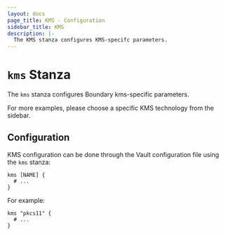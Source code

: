 ```yaml
---
layout: docs
page_title: KMS - Configuration
sidebar_title: KMS
description: |-
  The KMS stanza configures KMS-specifc parameters.
---
```


# `kms` Stanza

The `kms` stanza configures Boundary kms-specific parameters.

For more examples, please choose a specific KMS technology from the sidebar.

## Configuration

KMS configuration can be done through the Vault configuration file using the
`kms` stanza:

```hcl
kms [NAME] {
  # ...
}
```

For example:

```hcl
kms "pkcs11" {
  # ...
}
```
